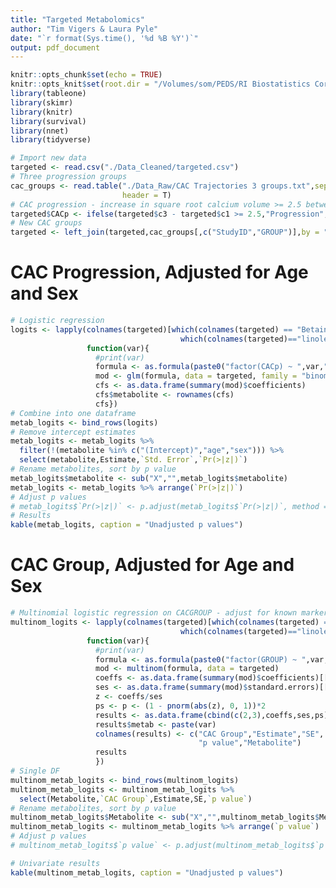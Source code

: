 ```yaml
---
title: "Targeted Metabolomics"
author: "Tim Vigers & Laura Pyle"
date: "`r format(Sys.time(), '%d %B %Y')`"
output: pdf_document
---
```


```r
knitr::opts_chunk$set(echo = TRUE)
knitr::opts_knit$set(root.dir = "/Volumes/som/PEDS/RI Biostatistics Core/Shared/Shared Projects/Laura/BDC/Projects/Janet Snell-Bergeon/AHA collaborative grant")
library(tableone)
library(skimr)
library(knitr)
library(survival)
library(nnet)
library(tidyverse)
```

```r
# Import new data
targeted <- read.csv("./Data_Cleaned/targeted.csv")
# Three progression groups
cac_groups <- read.table("./Data_Raw/CAC Trajectories 3 groups.txt",sep = "\t",
                         header = T)
# CAC progression - increase in square root calcium volume >= 2.5 between baseline and visit 3
targeted$CACp <- ifelse(targeted$c3 - targeted$c1 >= 2.5,"Progression","No Progression")
# New CAC groups
targeted <- left_join(targeted,cac_groups[,c("StudyID","GROUP")],by = "StudyID")
```

# CAC Progression, Adjusted for Age and Sex

```r
# Logistic regression
logits <- lapply(colnames(targeted)[which(colnames(targeted) == "Betaine"):
                                      which(colnames(targeted)=="linoleic.acid")], 
                 function(var){
                   #print(var)
                   formula <- as.formula(paste0("factor(CACp) ~ ",var,"+age+sex"))
                   mod <- glm(formula, data = targeted, family = "binomial") 
                   cfs <- as.data.frame(summary(mod)$coefficients)
                   cfs$metabolite <- rownames(cfs)
                   cfs})
# Combine into one dataframe
metab_logits <- bind_rows(logits)
# Remove intercept estimates
metab_logits <- metab_logits %>% 
  filter(!(metabolite %in% c("(Intercept)","age","sex"))) %>% 
  select(metabolite,Estimate,`Std. Error`,`Pr(>|z|)`)
# Rename metabolites, sort by p value
metab_logits$metabolite <- sub("X","",metab_logits$metabolite)
metab_logits <- metab_logits %>% arrange(`Pr(>|z|)`)
# Adjust p values
# metab_logits$`Pr(>|z|)` <- p.adjust(metab_logits$`Pr(>|z|)`, method = "fdr")
# Results
kable(metab_logits, caption = "Unadjusted p values")
```

# CAC Group, Adjusted for Age and Sex

```r
# Multinomial logistic regression on CACGROUP - adjust for known markers
multinom_logits <- lapply(colnames(targeted)[which(colnames(targeted) == "Betaine"):
                                      which(colnames(targeted)=="linoleic.acid")], 
                 function(var){
                   #print(var)
                   formula <- as.formula(paste0("factor(GROUP) ~ ",var,"+age+sex"))
                   mod <- multinom(formula, data = targeted) 
                   coeffs <- as.data.frame(summary(mod)$coefficients)[[var]]
                   ses <- as.data.frame(summary(mod)$standard.errors)[[var]]
                   z <- coeffs/ses
                   ps <- p <- (1 - pnorm(abs(z), 0, 1))*2
                   results <- as.data.frame(cbind(c(2,3),coeffs,ses,ps))
                   results$metab <- paste(var)
                   colnames(results) <- c("CAC Group","Estimate","SE",
                                          "p value","Metabolite")
                   results
                   })
# Single DF
multinom_metab_logits <- bind_rows(multinom_logits)
multinom_metab_logits <- multinom_metab_logits %>% 
  select(Metabolite,`CAC Group`,Estimate,SE,`p value`)
# Rename metabolites, sort by p value
multinom_metab_logits$Metabolite <- sub("X","",multinom_metab_logits$Metabolite)
multinom_metab_logits <- multinom_metab_logits %>% arrange(`p value`)
# Adjust p values
# multinom_metab_logits$`p value` <- p.adjust(multinom_metab_logits$`p value`,method = "fdr")
```

```r
# Univariate results
kable(multinom_metab_logits, caption = "Unadjusted p values")
```